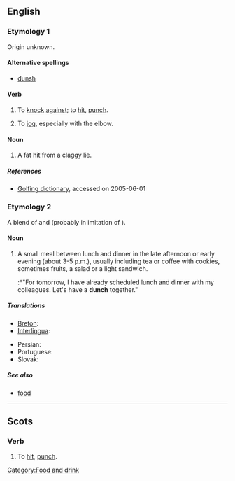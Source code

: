{{see|Dunch}}
==English==

===Etymology 1===
Origin unknown.

====Alternative spellings====
*[[dunsh]] {{qualifier|Geordie}}

====Verb====
{{en-verb|dunches|'''[[dunching]]''' '''or''' '''[[dunchin]]'''|dunched|dunched}}

# {{Geordie}} To [[knock]] [[against]]; to [[hit]], [[punch]].
# {{UK}} To [[jog]], especially with the elbow.

====Noun====
{{en-noun|-}}

# {{golf}} A fat hit from a claggy lie.

=====References=====
{{R:New Geordie Dictionary 1987}}
{{R:Palgrave}}
{{R:Dobson & Irwin Newcastle 1970}}
{{R:Northumberland 1880}}
*[http://www.worldgolf.com/wglibrary/reference/dictionary/dpage.html Golfing dictionary], accessed on 2005-06-01

===Etymology 2===
A blend of {{term|lunch}} and {{term|dinner}} (probably in imitation of {{term|brunch}}).

====Noun====
{{en-noun|-}}

# A small meal between lunch and dinner in the late afternoon or early evening (about 3-5 p.m.), usually including tea or coffee with cookies, sometimes fruits, a salad or a light sandwich.
#:*"For tomorrow, I have already scheduled lunch and dinner with my colleagues. Let's have a '''dunch''' together."

=====Translations=====
{{trans-top|small meal between lunch and dinner}}
*[[Breton]]: {{t|br|adverenn|f}}
*[[Interlingua]]: {{t|ia|merenda}}
{{trans-mid}}
*Persian: {{t|fa|عصرانه|tr=asraneh}}
*Portuguese: {{t|pt|merenda|f}}
*Slovak: {{t|sk|olovrant|m}}
{{trans-bottom}}

=====See also=====
* [[food]]

[[Category:Food and drink]]

----

==Scots==

===Verb===
{{sco-verb|dunches|dunchin|duncht|duncht}}

# To [[hit]], [[punch]].